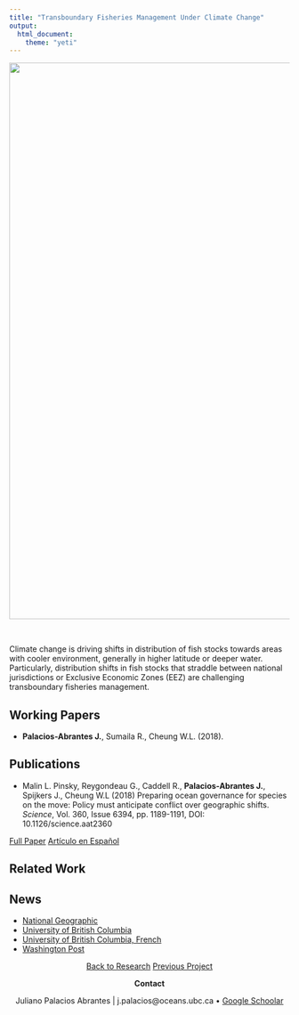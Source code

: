 ```yaml
---
title: "Transboundary Fisheries Management Under Climate Change"
output:
  html_document:
    theme: "yeti"
---
```


<center>

<img src="/Users/jpalacios/Documents/Github/jpalacios/Images/Projects/Transboundary.tif" width="1000px">
</center>

<br>

Climate change is driving shifts in distribution of fish stocks towards areas with cooler environment, generally in higher latitude or deeper water. Particularly, distribution shifts in fish stocks that straddle between national jurisdictions or Exclusive Economic Zones (EEZ) are challenging transboundary fisheries management.

## Working Papers

- **Palacios-Abrantes J.**, Sumaila R., Cheung W.L. (2018).

## Publications

- Malin L. Pinsky, Reygondeau G., Caddell R., **Palacios-Abrantes J.**, Spijkers J., Cheung W.L (2018) Preparing ocean governance for species on the move: Policy must anticipate conflict over geographic shifts. *Science*, Vol. 360, Issue 6394, pp. 1189-1191, DOI: 10.1126/science.aat2360

<a span class="label label-primary" href= "http://science.sciencemag.org/content/360/6394/1189.full?ijkey=WyWEhcBWpXzKU&keytype=ref&siteid=sci" >Full Paper</span></a>
<a span class="label label-success" href= "Translations/Border_Crossing_Esp.pdf" >Artículo en Español</span></a>

## Related Work

## News
- [National Geographic](https://news.nationalgeographic.com/2018/06/climate-change-drives-fish-wars-science-environment")
- [University of British Columbia](https://science.ubc.ca/news/climate-change-has-fish-migrating-faster-regulations-can-keep)
- [University of British Columbia, French](http://pinsky.marine.rutgers.edu/wp-content/uploads/2018/06/Science-Policy-Forum_FINAL_FRENCH.pdf)
- [Washington Post](https://www.washingtonpost.com/news/speaking-of-science/wp/2018/06/14/climate-change-is-moving-fish-around-faster-than-laws-can-handle-study-says/?noredirect=on&utm_term=.ef8d0372e603)

<center>

<a class="btn btn-default" href="https://www.julianopalacios.com/Research.html">Back to Research</a>
<a class="btn btn-default" href="Projects/Open_Science.html">Previous Project</a>

**Contact**

Juliano Palacios Abrantes | j.palacios@oceans.ubc.ca • [Google Schoolar](https://scholar.google.ca/citations?user=EZpBcjcAAAAJ&hl=en)

<!-- <div id="google_translate_element"></div><script type="text/javascript"> -->
<!-- function googleTranslateElementInit() { -->
<!--   new google.translate.TranslateElement({pageLanguage: 'en', includedLanguages: 'es,pt'}, 'google_translate_element'); -->
<!-- } -->
<!-- </script><script type="text/javascript" src="//translate.google.com/translate_a/element.js?cb=googleTranslateElementInit"></script> -->

<!-- Global site tag (gtag.js) - Google Analytics -->
<!-- <script async src="https://www.googletagmanager.com/gtag/js?id=UA-105699898-4"></script> -->
<!-- <script> -->
<!--   window.dataLayer = window.dataLayer || []; -->
<!--   function gtag(){dataLayer.push(arguments);} -->
<!--   gtag('js', new Date()); -->

<!--   gtag('config', 'UA-105699898-4'); -->
<!-- </script> -->

<!-- </center> -->